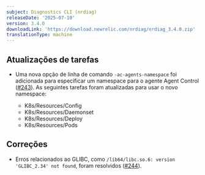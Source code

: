 ```yaml
---
subject: Diagnostics CLI (nrdiag)
releaseDate: '2025-07-10'
version: 3.4.0
downloadLink: 'https://download.newrelic.com/nrdiag/nrdiag_3.4.0.zip'
translationType: machine
---
```


## Atualizações de tarefas

* Uma nova opção de linha de comando `-ac-agents-namespace` foi adicionada para especificar um namespace para o agente Agent Control ([#243](https://github.com/newrelic/newrelic-diagnostics-cli/pull/243)). As seguintes tarefas foram atualizadas para usar o novo namespace:

  * K8s/Resources/Config
  * K8s/Resources/Daemonset
  * K8s/Resources/Deploy
  * K8s/Resources/Pods

## Correções

* Erros relacionados ao GLIBC, como `/lib64/libc.so.6: version 'GLIBC_2.34' not found`, foram resolvidos ([#244](https://github.com/newrelic/newrelic-diagnostics-cli/pull/244)).
